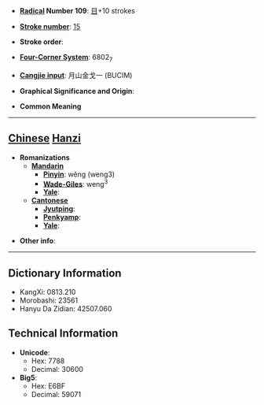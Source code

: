 * '''[[Wiktionary:Chinese radical index| Radical]] Number 109''': [[Wiktionary:Chinese radical index 目|目]]+10 strokes

* '''[[Wiktionary:Chinese total strokes index|Stroke number]]''': [[Wiktionary:Chinese total strokes index 15|15]]

* '''Stroke order''': 

* '''[[Wiktionary:Chinese four corner index|Four-Corner System]]''': 6802<sub>7</sub>

* '''[[Wiktionary:Chinese Cangjie index|Cangjie input]]''': 月山金戈一 (BUCIM)

* '''Graphical Significance and Origin''': 

* '''Common Meaning'''

----

== [[Chinese]] [[Hanzi]] ==

* '''Romanizations'''
** '''[[Mandarin]]'''
*** '''[[Pinyin]]''': wěng (weng3)
*** '''[[Wade-Giles]]''': weng<sup>3</sup>
*** '''[[Yale]]''': 
** '''[[Cantonese]]'''
*** '''[[Jyutping]]''':
*** '''[[Penkyamp]]''': 
*** '''[[Yale]]''': 

* '''Other info''': 

----

== Dictionary Information ==

* KangXi: 0813.210
* Morobashi: 23561
* Hanyu Da Zidian: 42507.060

== Technical Information ==

* '''Unicode''':
** Hex: 7788
** Decimal: 30600
* '''Big5''':
** Hex: E6BF
** Decimal: 59071